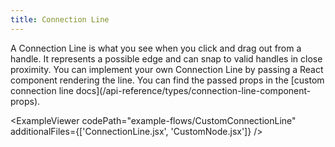```yaml
---
title: Connection Line
---
```



<ExampleLayout>
A Connection Line is what you see when you click and drag out from a handle. It represents a possible edge and can snap to valid handles in close proximity.
You can implement your own Connection Line by passing a React component rendering the line. You can find the passed props in the [custom connection line docs](/api-reference/types/connection-line-component-props).

<ExampleViewer
  codePath="example-flows/CustomConnectionLine"
  additionalFiles={['ConnectionLine.jsx', 'CustomNode.jsx']}
/>
</ExampleLayout>

